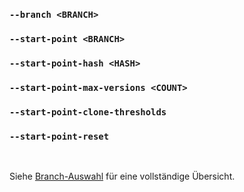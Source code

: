 ### `--branch <BRANCH>`
### `--start-point <BRANCH>`
### `--start-point-hash <HASH>`
### `--start-point-max-versions <COUNT>`
### `--start-point-clone-thresholds`
### `--start-point-reset`

<br />

Siehe [Branch-Auswahl](/de/docs/explanation/branch-selection/) für eine vollständige Übersicht.
